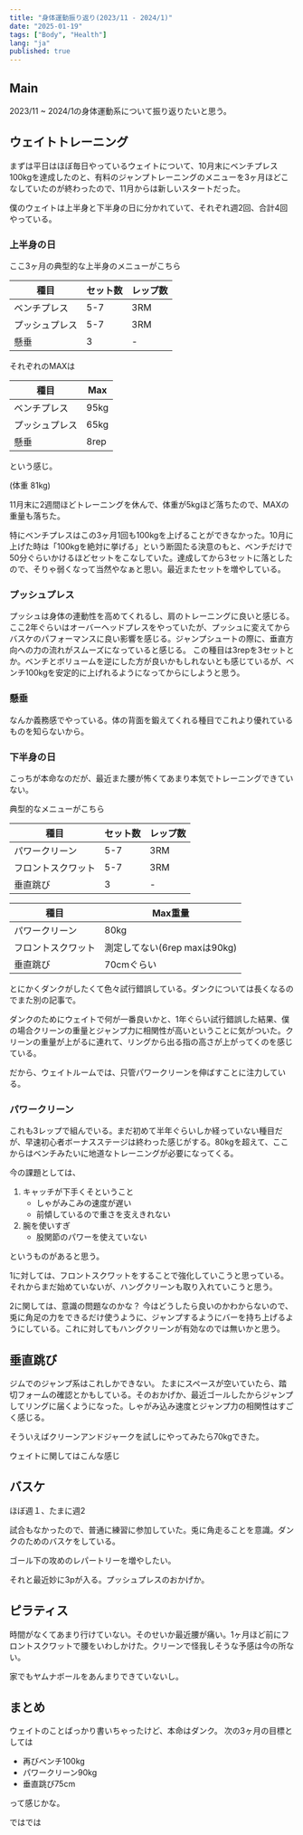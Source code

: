 ```yaml
---
title: "身体運動振り返り(2023/11 - 2024/1)"
date: "2025-01-19"
tags: ["Body", "Health"]
lang: "ja"
published: true
---
```


## Main
2023/11 ~ 2024/1の身体運動系について振り返りたいと思う。

## ウェイトトレーニング
まずは平日はほぼ毎日やっているウェイトについて、10月末にベンチプレス100kgを達成したのと、有料のジャンプトレーニングのメニューを3ヶ月ほどこなしていたのが終わったので、11月からは新しいスタートだった。

僕のウェイトは上半身と下半身の日に分かれていて、それぞれ週2回、合計4回やっている。

### 上半身の日

ここ3ヶ月の典型的な上半身のメニューがこちら

| 種目      | セット数 | レップ数 |
| ------- | ---- | ---- |
| ベンチプレス  | 5-7  | 3RM  |
| プッシュプレス | 5-7  | 3RM  |
| 懸垂      | 3    | -    |

それぞれのMAXは

| 種目      | Max  |
| ------- | ---- |
| ベンチプレス  | 95kg |
| プッシュプレス | 65kg |
| 懸垂 | 8rep |

という感じ。

(体重 81kg)

11月末に2週間ほどトレーニングを休んで、体重が5kgほど落ちたので、MAXの重量も落ちた。

特にベンチプレスはこの3ヶ月1回も100kgを上げることができなかった。10月に上げた時は「100kgを絶対に挙げる」という断固たる決意のもと、ベンチだけで50分ぐらいかけるほどセットをこなしていた。達成してから3セットに落としたので、そりゃ弱くなって当然やなぁと思い。最近またセットを増やしている。

### プッシュプレス

プッシュは身体の連動性を高めてくれるし、肩のトレーニングに良いと感じる。ここ2年ぐらいはオーバーヘッドプレスをやっていたが、プッシュに変えてからバスケのパフォーマンスに良い影響を感じる。ジャンプシュートの際に、垂直方向への力の流れがスムーズになっていると感じる。
この種目は3repを3セットとか。ベンチとボリュームを逆にした方が良いかもしれないとも感じているが、ベンチ100kgを安定的に上げれるようになってからにしようと思う。

### 懸垂
なんか義務感でやっている。体の背面を鍛えてくれる種目でこれより優れているものを知らないから。


### 下半身の日

こっちが本命なのだが、最近また腰が怖くてあまり本気でトレーニングできていない。

典型的なメニューがこちら

| 種目        | セット数 | レップ数 |
| --------- | ---- | ---- |
| パワークリーン   | 5-7  | 3RM  |
| フロントスクワット | 5-7  | 3RM  |
| 垂直跳び      | 3    | -    |

| 種目        | Max重量                 |
| --------- | --------------------- |
| パワークリーン   | 80kg                  |
| フロントスクワット | 測定してない(6rep maxは90kg) |
| 垂直跳び      | 70cmぐらい               |

とにかくダンクがしたくて色々試行錯誤している。ダンクについては長くなるのでまた別の記事で。

ダンクのためにウェイトで何が一番良いかと、1年ぐらい試行錯誤した結果、僕の場合クリーンの重量とジャンプ力に相関性が高いということに気がついた。クリーンの重量が上がるに連れて、リングから出る指の高さが上がってくのを感じている。

だから、ウェイトルームでは、只管パワークリーンを伸ばすことに注力している。

### パワークリーン
これも3レップで組んでいる。まだ初めて半年ぐらいしか経っていない種目だが、早速初心者ボーナスステージは終わった感じがする。80kgを超えて、ここからはベンチみたいに地道なトレーニングが必要になってくる。

今の課題としては、

1. キャッチが下手くそということ
	- しゃがみこみの速度が遅い
	- 前傾しているので重さを支えきれない
2. 腕を使いすぎ
	- 股関節のパワーを使えていない

というものがあると思う。

1に対しては、フロントスクワットをすることで強化していこうと思っている。それからまだ始めていないが、ハングクリーンも取り入れていこうと思う。

2に関しては、意識の問題なのかな？
今はどうしたら良いのかわからないので、兎に角足の力をできるだけ使うように、ジャンプするようにバーを持ち上げるようにしている。これに対してもハングクリーンが有効なのでは無いかと思う。

## 垂直跳び
ジムでのジャンプ系はこれしかできない。
たまにスペースが空いていたら、踏切フォームの確認とかもしている。そのおかげか、最近ゴールしたからジャンプしてリングに届くようになった。しゃがみ込み速度とジャンプ力の相関性はすごく感じる。

そういえばクリーンアンドジャークを試しにやってみたら70kgできた。

ウェイトに関してはこんな感じ

## バスケ
ほぼ週１、たまに週2

試合もなかったので、普通に練習に参加していた。兎に角走ることを意識。ダンクのためのバスケをしている。

ゴール下の攻めのレパートリーを増やしたい。

それと最近妙に3pが入る。プッシュプレスのおかげか。

## ピラティス

時間がなくてあまり行けていない。そのせいか最近腰が痛い。1ヶ月ほど前にフロントスクワットで腰をいわしかけた。クリーンで怪我しそうな予感は今の所ない。

家でもヤムナボールをあんまりできていないし。

## まとめ
ウェイトのことばっかり書いちゃったけど、本命はダンク。
次の3ヶ月の目標としては

- 再びベンチ100kg
- パワークリーン90kg
- 垂直跳び75cm

って感じかな。

ではでは



